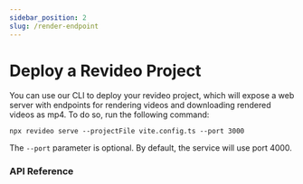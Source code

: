 ```yaml
---
sidebar_position: 2
slug: /render-endpoint
---
```


# Deploy a Revideo Project

You can use our CLI to deploy your revideo project, which will expose a web server with endpoints for rendering videos and downloading rendered videos as mp4. To do so, run the following command:

```
npx revideo serve --projectFile vite.config.ts --port 3000
```

The `--port` parameter is optional. By default, the service will use port 4000.

### API Reference
